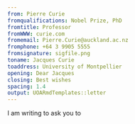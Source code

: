 ```yaml
---
from: Pierre Curie
fromqualifications: Nobel Prize, PhD
fromtitle: Professor
fromWWW: curie.com
fromemail: Pierre.Curie@auckland.ac.nz
fromphone: +64 3 9905 5555
fromsignature: sigfile.png
toname: Jacques Curie
toaddress: University of Montpellier
opening: Dear Jacques
closing: Best wishes
spacing: 1.4
output: UOARmdTemplates::letter
---
```


I am writing to ask you to \dots

